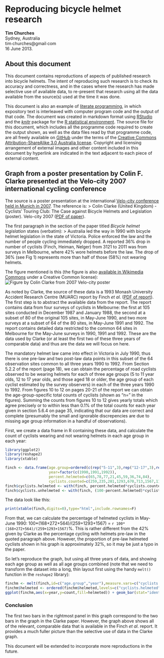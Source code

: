 Reproducing bicycle helmet research
===================================
**Tim Churches**  
Sydney, Australia  
tim∙churches@gmail∙com  
16 June 2013.

About this document
-------------------
This document contains reproductions of aspects of published research into bicycle helmets. The intent of reproducing such research is to check its accuracy and correctness, and in the cases where the research has made selective use of available data, to re-present that research using all the data available from the source(s) used at the time it was done.

This document is also an example of [literate programming](http://en.wikipedia.org/wiki/Literate_programming), in which expository text is interleaved with computer program code and the output of that code. The document was created in markdown format using [RStudio](http://www.rstudio.com) and the [_knitr_](http://yihui.name/knitr/) package for the [R statistical environment](http://www.r-project.org). The source file for this document, which includes all the programme code required to create the output shown, as well as the data files read by that programme code, are all freely available on [GitHub](https://github.com/timchurches/meta-analyses/tree/master/benefits-of-reproducible-research) under the terms of the [Creative Commons Attribution-ShareAlike 3.0 Australia license](http://http://creativecommons.org/licenses/by-sa/3.0/au/). Copyright and licensing arrangement of external images and other content included in this document by hyperlink are indicated in the text adjacent to each piece of external content. 

Graph from a poster presentation by Colin F. Clarke presented at the Velo-city 2007 international cycling conference
--------------------------------------------------------------------------------------------------------------------
The source is a poster presentation at the international [Velo-city conference held in Munich in 2007](http://www.nationaler-radverkehrsplan.de/eu-bund-laender/eu/velocity/schedule.phtml). The reference is:
> Colin Clarke (United Kingdom) - Cyclists' Touring Club: The Case against Bicycle Helmets and Legislation (poster). Velo-city 2007 ([PDF of paper](http://www.nationaler-radverkehrsplan.de/eu-bund-laender/eu/velocity/presentations/velocity2007_pp_17c_long_public.pdf)). 

The first paragraph in the section of the paper titled _Bicycle helmet legislation_ states (verbatim):
> Australia led the way in 1990 with bicycle helmet legislation in the state of Victoria. Police enforced the law and the number of people cycling immediately dropped. A reported 36% drop in number of cyclists (Finch, Heiman, Nelger) from 3121 to 2011 was from surveys in Melbourne, where 42% wore helmets before the law. The drop of 36% (see Fig 1) represents more than half of those (58%) not wearing helmets. 

The figure mentioned is this (the figure is also [available in Wikimedia Commons](http://en.wikipedia.org/wiki/File:36%25_reduction_in_cycling_Melbourne.jpg) under a Creative Common license):
![Figure by Colin Clarke from 2007 Velo-city poster](http://upload.wikimedia.org/wikipedia/commons/thumb/3/35/36%25_reduction_in_cycling_Melbourne.jpg/800px-36%25_reduction_in_cycling_Melbourne.jpg)

As noted by Clarke, the source of these data is a 1993 Monash University Accident Research Centre (MUARC) report by Finch _et al_. ([PDF of report](http://www.monash.edu.au/miri/research/reports/muarc045.pdf)). The first step is to abstract the available data from the report. The report contains data from four surveys of cyclists in Melbourne: the first at 105 sites conducted in December 1987 and January 1988, the second at a subset of 80 of the original 105 sites, in May-June 1990, and two more surveys at a subset of 64 of the 80 sites, in May-June 1991 and 1992. The report contains detailed data restricted to the common 64 sites in Melbourne for the May-June surveys in 1990, 1991 and 1992. These are the data used by Clarke (or at least the first two of these three years of comparable data) and thus are the data we will focus on here. 

The mandatory helmet law came into effect in Victoria in July 1990, thus there is one pre-law and two post-law data points in this subset of the 64 observation sites common to all three years 1990 to 1992.  From Section 5.2.2 of the report (page 18), we can obtain the percentage of road cyclists observed to be wearing helmets for each of three age groups (5 to 11 year olds, 12 to 17 year olds, and those aged 18 or older, the age group of each cyclist estimated by the survey observers) in each of the three years 1990 to 1992. From figures 10 to 12 on pages 20-21 of the report we can obtain the age-group-specific total counts of cyclists (shown as "n=" in the figures). Summing the counts from figures 10 to 12 gives yearly totals which agree precisely or to within less than 0.1% of the total counts for each year given in section 5.6.4 on page 35, indicating that our data are correct and complete (presumably the small and ignorable discrepencies are due to missing age group information in a handful of observations).

First, we create a data frame in R containing these data, and calculate the count of cyclists wearing and not wearing helmets in each age group in each year:

```r
library(ggplot2)
library(reshape2)
library(xtable)
```

```r
finch <- data.frame(age.group=ordered(c(rep("5-11",3),rep("12-17",3),rep("18+",3)),levels=c("5-11","12-17","18+")),
                    year=factor(c(1990,1991,1992)),
                    percent.helmeted=c(65,78,77,21,45,59,36,74,84),
                    cyclists.counted=c(259,235,281,1293,670,713,1567,1106,1483))
finch$cyclists.helmeted <- with(finch, percent.helmeted*cyclists.counted/100)
finch$cyclists.unhelmeted <- with(finch, (100-percent.helmeted)*cyclists.counted/100)
```

The data look like this:
```r
print(xtable(finch,digits=0),type="html",include.rownames=F)
``` 

From that, we can calculate the percentage of helmeted cyclists in May-June 1990: 100*(168+272+564)/(259+1293+1567) = `r 100*(168+272+564)/(259+1293+1567)`%. This is rather different from the 42% given by Clarke as the percentage cycling with helmets pre-law in the quoted paragraph above. However, the proportion of pre-law helmeted cyclists shown in his graph is approximately 32%, so it may be just a typo in the paper.

So let's reproduce the graph, but using all three years of data, and showing each age group as well as all age groups combined (note that we need to transform the dataset into a long, thin layout first using the handy `melt()` function in the `reshape2` library):

```r
finchm <- melt(finch,id=c("age.group","year"),measure.vars=c("cyclists.helmeted","cyclists.unhelmeted"),variable.name="helmeted",value.name="count")
finchm$helmeted <- ordered(finchm$helmeted,levels=c("cyclists.helmeted","cyclists.unhelmeted"), labels=c("Wearing helmet","Not wearing helmet"))
ggplot(finchm,aes(x=year,y=count,fill=helmeted)) + geom_bar(stat="identity") + facet_grid(. ~ age.group, margins=T, labeller=label_both) + scale_fill_brewer(type="qual", name="") + labs(x="Year of survey",y="Count of cyclists observed",title="Cyclist counts and helmet wearing in Melbourne, May-June 1990 to May-June 1992\n(Mandatory helmet laws introduced July 1990.)\nSource: Finch et al. Monash University Accident Research Centre Report No. 45, 1993") + theme_bw() 
```
### Conclusion
The first two bars in the rightmost panel in this graph correspond to the two bars in the graph in the Clarke paper. However, the graph above shows all of the relevant, comparable data that is available in the Finch _et al_. report. It provides a much fuller picture than the selective use of data in the Clarke graph.

This document will be extended to incorporate more reproductions in the future.




